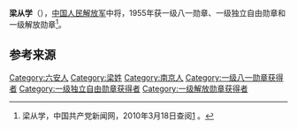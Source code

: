 {{noteTA
|1=zh-hans:蒋介石;zh-hk:蒋介石;zh-tw:蒋中正;
|2=zh-hans:斯大林;zh-hk:史太林;zh-tw:史達林;
|3=zh-cn:朝鲜战争; zh-sg:韩战; zh-tw:韓戰; zh-hk:韓戰;}}
{{Infobox_officeholder
| name = 梁从学
| image name = Liang Congxue.jpg
| width = 200
| now = 
| period = 
| Sex =
| different name =
| party = {{中国共产党}}
| nationality = {{PRC}}
| Native place =
| date of birth = 1903年5月21日
| place of birth = {{QIN}}[[安徽省|安徽省]]六安晏公庙
| date of death = {{death date and age|1973|4|7|1903|5|21}}
| place of death = {{PRC}}[[南京|南京]]
| religion = [[共产主义|共产主义]]
| spouse = 
| relatives = 
| educate = 
* 少年时期无
| past =
* 红25军74师222团连政治指导员，红4军第12师34团1营3连副连长
* 红28军245团团长，黄冈游击队队长
* 新四军第4支队游击纵队纵队长、淮南抗日游击纵队纵队长、第14团团长，[[江北指挥部|江北指挥部]]津浦路西联防司令部司令员
* 新四军第2师第4旅旅长，2师副师长兼第4旅旅长，津浦路东军分区司令员
* 1950年8月，皖北军区司令员
* 1957年，江苏军区(后为省军区)副司令员
| work =
}}
'''梁从学'''（{{bd|1903年|5月21日|1973年|4月7日}}），[[中国人民解放军|中国人民解放军]]中将，1955年获一级八一勋章、一级独立自由勋章和一级解放勋章<ref name="官方">梁从学，中国共产党新闻网，2010年3月18日查阅[http://dangshi.people.com.cn/GB/165617/165618/166491/167908/9975001.html] {{Wayback|url=http://dangshi.people.com.cn/GB/165617/165618/166491/167908/9975001.html |date=20160304085000 }}。</ref>。

== 参考来源 ==
{{reflist}}

{{中国军事人物小作品}}
{{中國人民解放軍開國中將}}

[[Category:六安人|Category:六安人]]
[[Category:梁姓|Category:梁姓]]
[[Category:南京人|Category:南京人]]
[[Category:一级八一勋章获得者|Category:一级八一勋章获得者]]
[[Category:一级独立自由勋章获得者|Category:一级独立自由勋章获得者]]
[[Category:一级解放勋章获得者|Category:一级解放勋章获得者]]